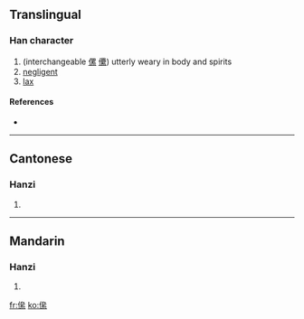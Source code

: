 ==Translingual==

===Han character===
{{Han char|rn=9|rad=人|as=12|sn=14|four=|canj=人戈戈火 (OIIF)}}

# (interchangeable [[傫]] [[儽]]) utterly weary in body and spirits
# [[negligent]]
# [[lax]]

====References====
* {{Han ref|kx=0118.051|hdz=10223.040|uh=348D|ud=13453}}

----

==Cantonese==

===Hanzi===
{{yue-hanzi|jyut=|y=leui5}}

# {{defn|Cantonese|sort=人12}}

----

==Mandarin==

===Hanzi===
{{cmn-hanzi|pin=[[léi]] ([[lei2]]), [[lěi]] ([[lei3]])|wg=lei<sup>2</sup>, lei<sup>3</sup>}}

# {{defn|Mandarin|sort=人12}}

[[fr:㒍]]
[[ko:㒍]]